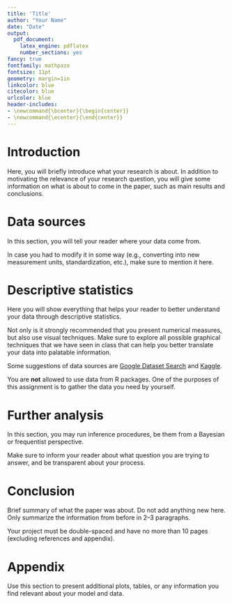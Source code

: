 ```yaml
---
title: 'Title'
author: "Your Name"
date: "Date"
output:
  pdf_document:
    latex_engine: pdflatex
    number_sections: yes
fancy: true   
fontfamily: mathpazo
fontsize: 11pt
geometry: margin=1in
linkcolor: blue
citecolor: blue
urlcolor: blue
header-includes:
- \newcommand{\bcenter}{\begin{center}}
- \newcommand{\ecenter}{\end{center}}
---
```



# Introduction

Here, you will briefly introduce what your research is about. In addition to motivating the relevance of your research question, you will give some information on what is about to come in the paper, such as main results and conclusions. 

# Data sources

In this section, you will tell your reader where your data come from. 

In case you had to modify it in some way (e.g., converting into new measurement units, standardization, etc.), make sure to mention it here.

# Descriptive statistics

Here you will show everything that helps your reader to better understand your data through descriptive statistics. 

Not only is it strongly recommended that you present numerical measures, but also use visual techniques. Make sure to explore all possible graphical techniques that we have seen in class that can help you better translate your data into palatable information.

Some suggestions of data sources are [Google Dataset Search](https://datasetsearch.research.google.com/) and [Kaggle](https://www.kaggle.com/datasets). 


You are **not** allowed to use data from $\textsf{R}$ packages. One of the purposes of this assignment is to gather the data you need by yourself.



# Further analysis

In this section, you may run inference procedures, be them from a Bayesian or frequentist perspective.

Make sure to inform your reader about what question you are trying to answer, and be transparent about your process.



# Conclusion

Brief summary of what the paper was about. Do not add anything new here. Only summarize the information from before in 2--3 paragraphs. 

Your project must be double-spaced and have no more than 10 pages (excluding references and appendix). 


# Appendix

Use this section to present additional plots, tables, or any information you find relevant about your model and data.





